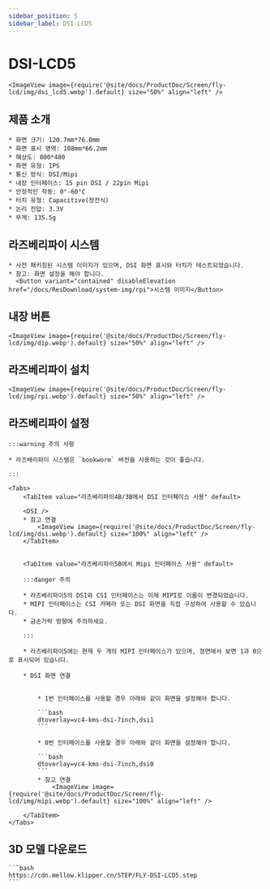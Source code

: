 ```yaml
---
sidebar_position: 5
sidebar_label: DSI-LCD5
---
```







# DSI-LCD5

    <ImageView image={require('@site/docs/ProductDoc/Screen/fly-lcd/img/dsi_lcd5.webp').default} size="50%" align="left" />

## 제품 소개

    * 화면 크기: 120.7mm*76.0mm
    * 화면 표시 영역: 108mm*66.2mm
    * 해상도: 800*480
    * 화면 유형: IPS
    * 통신 방식: DSI/Mipi
    * 내장 인터페이스: 15 pin DSI / 22pin Mipi
    * 안정적인 작동: 0°-60°C
    * 터치 유형: Capacitive(정전식)
    * 논리 전압: 3.3V
    * 무게: 135.5g

## 라즈베리파이 시스템
    * 사전 패키징된 시스템 이미지가 있으며, DSI 화면 표시와 터치가 테스트되었습니다.
    * 참고: 화면 설정을 해야 합니다.
      <Button variant="contained" disableElevation href="/docs/ResDownload/system-img/rpi">시스템 이미지</Button>

## 내장 버튼

    <ImageView image={require('@site/docs/ProductDoc/Screen/fly-lcd/img/dip.webp').default} size="50%" align="left" />

## 라즈베리파이 설치

    <ImageView image={require('@site/docs/ProductDoc/Screen/fly-lcd/img/rpi.webp').default} size="50%" align="left" />

## 라즈베리파이 설정

    :::warning 주의 사항

    * 라즈베리파이 시스템은 `bookworm` 버전을 사용하는 것이 좋습니다.

    :::

    <Tabs>
        <TabItem value="라즈베리파이4B/3B에서 DSI 인터페이스 사용" default>
        
        <DSI />
        * 참고 연결
            <ImageView image={require('@site/docs/ProductDoc/Screen/fly-lcd/img/dsi.webp').default} size="100%" align="left" />
        </TabItem>


        <TabItem value="라즈베리파이5B에서 Mipi 인터페이스 사용" default>

        :::danger 주의

        * 라즈베리파이5의 DSI와 CSI 인터페이스는 이제 MIPI로 이름이 변경되었습니다.
        * MIPI 인터페이스는 CSI 카메라 또는 DSI 화면을 직접 구성하여 사용할 수 있습니다.
        * 금손가락 방향에 주의하세요.

        :::

        * 라즈베리파이5에는 현재 두 개의 MIPI 인터페이스가 있으며, 정면에서 보면 1과 0으로 표시되어 있습니다.

        * DSI 화면 연결


            * 1번 인터페이스를 사용할 경우 아래와 같이 화면을 설정해야 합니다.

            ```bash
            dtoverlay=vc4-kms-dsi-7inch,dsi1
            ```

            * 0번 인터페이스를 사용할 경우 아래와 같이 화면을 설정해야 합니다.

            ```bash
            dtoverlay=vc4-kms-dsi-7inch,dsi0
            ```
            * 참고 연결
                <ImageView image={require('@site/docs/ProductDoc/Screen/fly-lcd/img/mipi.webp').default} size="100%" align="left" />

        </TabItem>
    </Tabs>


## 3D 모델 다운로드

    ```bash
    https://cdn.mellow.klipper.cn/STEP/FLY-DSI-LCD5.step
    ```